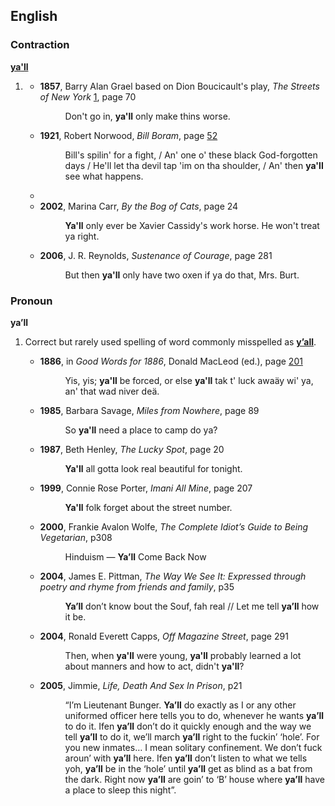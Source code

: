 ==English==

===Contraction===
'''[[ya]][['ll]]'''

# {{nonstandard}} {{eye dialect|[[you'll]]}}
#*'''1857''', Barry Alan Grael based on Dion Boucicault's play, ''The Streets of New York'' [http://books.google.com/books?id=dVr8FZH65foC], page 70
#*:Don't go in, '''ya'll''' only make thins worse.
#*'''1921''', Robert Norwood, ''Bill Boram'', page [http://books.google.com/books?id=frIVwVBGcWEC&pg=PA52&dq=ya%27ll 52]
#*:Bill's spilin' for a fight, / An' one o' these black God-forgotten days / He'll let tha devil tap 'im on tha shoulder, / An' then '''ya'll''' see what happens.
#*{{quote-book|1985|V.C. Andrews|Heaven|page=243|isbn=0671729446|url=http://books.google.com/books?id=XJVw075VNtwC|
passage='''Ya'll''' like that. '''Ya'll''' come out smellin like a rose, looking like one, too.}}
#*'''2002''', Marina Carr, ''By the Bog of Cats'', page 24
#*:'''Ya'll''' only ever be Xavier Cassidy's work horse. He won't treat ya right.
#*'''2006''', J. R. Reynolds, ''Sustenance of Courage'', page 281
#*:But then '''ya'll''' only have two oxen if ya do that, Mrs. Burt.

===Pronoun===
'''ya’ll''' {{p}}

# {{nonstandard}} Correct but rarely used spelling of word commonly misspelled as '''[[y’all]]'''.
#*'''1886''', in ''Good Words for 1886'', Donald MacLeod (ed.), page [http://books.google.com/books?id=d4JMAAAAMAAJ&pg=PA201&dq=ya%27ll 201]
#*:Yis, yis; '''ya'll''' be forced, or else '''ya'll''' tak t' luck awaäy wi' ya, an' that wad niver deä.
#*'''1985''', Barbara Savage, ''Miles from Nowhere'', page 89
#*:So '''ya'll''' need a place to camp do ya?
#*'''1987''', Beth Henley, ''The Lucky Spot'', page 20
#*:'''Ya'll''' all gotta look real beautiful for tonight.
#*'''1999''', Connie Rose Porter, ''Imani All Mine'', page 207
#*:'''Ya'll''' folk forget about the street number.
#*'''2000''', Frankie Avalon Wolfe, ''The Complete Idiot’s Guide to Being Vegetarian'', p308
#*:Hinduism — '''Ya’ll''' Come Back Now
#*'''2004''', James E. Pittman, ''The Way We See It: Expressed through poetry and rhyme from friends and family'', p35
#*:'''Ya’ll''' don’t know bout the Souf, fah real // Let me tell '''ya’ll''' how it be.
#*'''2004''', Ronald Everett Capps, ''Off Magazine Street'', page 291
#*:Then, when '''ya'll''' were young, '''ya'll''' probably learned a lot about manners and how to act, didn't '''ya'll'''?
#*'''2005''', Jimmie, ''Life, Death And Sex In Prison'', p21
#*:“I’m Lieutenant Bunger. '''Ya’ll''' do exactly as I or any other uniformed officer here tells you to do, whenever he wants '''ya’ll''' to do it. Ifen '''ya’ll''' don’t do it quickly enough and the way we tell '''ya’ll''' to do it, we’ll march '''ya’ll''' right to the fuckin’ ‘hole’. For you new inmates… I mean solitary confinement. We don’t fuck aroun’ with '''ya’ll''' here. Ifen '''ya’ll''' don’t listen to what we tells yoh, '''ya’ll''' be in the ‘hole’ until '''ya’ll''' get as blind as a bat from the dark. Right now '''ya’ll''' are goin’ to ‘B’ house where '''ya’ll''' have a place to sleep this night”.
